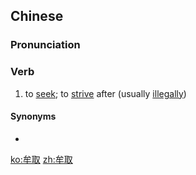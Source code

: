 ==Chinese==
{{zh-forms}}

===Pronunciation===
{{zh-pron
|m=móuqǔ
|cat=v
}}

===Verb===
{{zh-verb}}

# to [[seek]]; to [[strive]] after (usually [[illegally]])

====Synonyms====
* {{zh-l|謀取}}

[[ko:牟取]]
[[zh:牟取]]